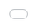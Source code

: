 ```yaml
---
format: html
---
```


<style>
  /* make html/body full‐height with no margins */
  html, body {
    margin: 0;
    padding: 0;
    height: 100vh;
  }

  /* style the iframe to fill all available space */
  iframe#fullpage {
    position: absolute;
    top: 0;
    left: 0;
    width: 100%;
    height: 100vh;
    border: none;
  }
</style>

<iframe
  id="fullpage"
  src="cl.html">
</iframe>
